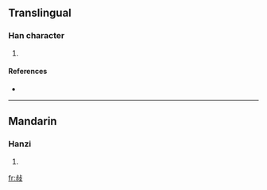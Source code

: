 ==Translingual==

===Han character===
{{Han char|rn=66|rad=攴|as=06|sn=10|four=2194<sub>7</sub>|canj=卜火卜水 (YFYE)}}

# {{defn|Han|sort=攴06}}

====References====
* {{Han ref|kx=0470.270|dkj=13192|dj=0821.050|hdz=21455.170|uh=654A|ud=25930|bh=D1CD|bd=53709}}

----

==Mandarin==

===Hanzi===
{{cmn-hanzi|pin=[[chù]] ([[chu4]])|wg=ch'u<sup>4</sup>}}

# {{defn|Mandarin}}

[[fr:敊]]
